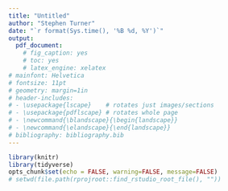 ```yaml
---
title: "Untitled"
author: "Stephen Turner"
date: "`r format(Sys.time(), '%B %d, %Y')`"
output: 
  pdf_document: 
    # fig_caption: yes
    # toc: yes
    # latex_engine: xelatex
# mainfont: Helvetica
# fontsize: 11pt
# geometry: margin=1in
# header-includes:
# - \usepackage{lscape}    # rotates just images/sections
# - \usepackage{pdflscape} # rotates whole page
# - \newcommand{\blandscape}{\begin{landscape}}
# - \newcommand{\elandscape}{\end{landscape}}
# bibliography: bibliography.bib
---
```


```r
library(knitr)
library(tidyverse)
opts_chunk$set(echo = FALSE, warning=FALSE, message=FALSE)
# setwd(file.path(rprojroot::find_rstudio_root_file(), ""))
```


